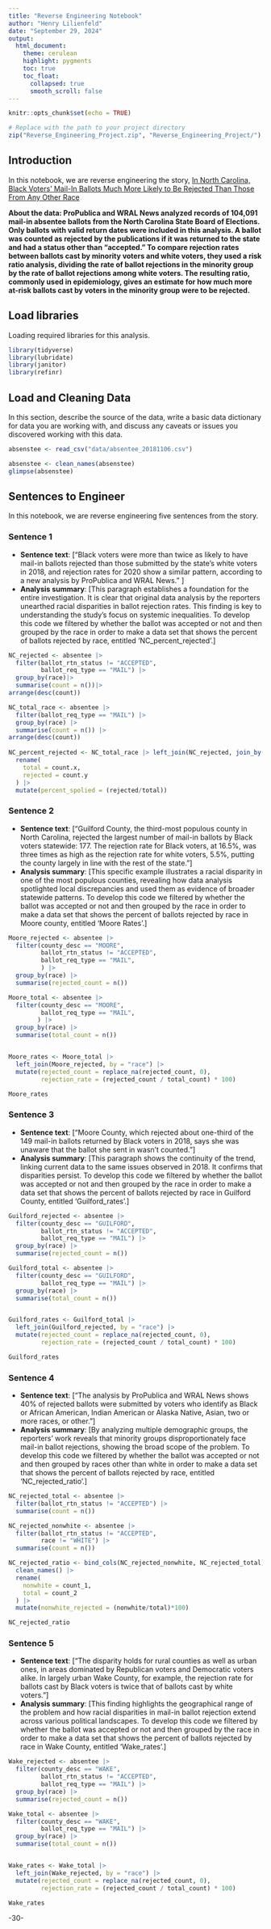 ```yaml
---
title: "Reverse Engineering Notebook"
author: "Henry Lilienfeld"
date: "September 29, 2024"
output:
  html_document:
    theme: cerulean
    highlight: pygments
    toc: true
    toc_float:
      collapsed: true
      smooth_scroll: false
---
```


```r
knitr::opts_chunk$set(echo = TRUE)

# Replace with the path to your project directory
zip("Reverse_Engineering_Project.zip", "Reverse_Engineering_Project/")

```

## Introduction 

In this notebook, we are reverse engineering the story, 
[In North Carolina, Black Voters’ Mail-In Ballots Much More Likely to Be Rejected Than Those From Any Other Race](https://www.propublica.org/article/in-north-carolina-black-voters-mail-in-ballots-much-more-likely-to-be-rejected-than-those-from-any-other-race)

**About the data: ProPublica and WRAL News analyzed records of 104,091 mail-in absentee ballots from the North Carolina State Board of Elections. Only ballots with valid return dates were included in this analysis. A ballot was counted as rejected by the publications if it was returned to the state and had a status other than “accepted.” To compare rejection rates between ballots cast by minority voters and white voters, they used a risk ratio analysis, dividing the rate of ballot rejections in the minority group by the rate of ballot rejections among white voters. The resulting ratio, commonly used in epidemiology, gives an estimate for how much more at-risk ballots cast by voters in the minority group were to be rejected.**

## Load libraries

Loading required libraries for this analysis.

```r
library(tidyverse)
library(lubridate)
library(janitor)
library(refinr)
```

## Load and Cleaning Data

In this section, describe the source of the data, write a basic data dictionary for data you are working with, and discuss any caveats or issues you discovered working with this data. 

```r
absenstee <- read_csv("data/absentee_20181106.csv")
```


```r
absenstee <- clean_names(absenstee)
glimpse(absenstee)
```

## Sentences to Engineer
In this notebook, we are reverse engineering five sentences from the story.

### Sentence 1

* **Sentence text**: [“Black voters were more than twice as likely to have mail-in ballots rejected than those submitted by the state’s white voters in 2018, and rejection rates for 2020 show a similar pattern, according to a new analysis by ProPublica and WRAL News.” ]
* **Analysis summary**: [This paragraph establishes a foundation for the entire investigation. It is clear that original data analysis by the reporters unearthed racial disparities in ballot rejection rates. This finding is key to understanding the study's focus on systemic inequalities. To develop this code we filtered by whether the ballot was accepted or not and then grouped by the race in order to make a data set that shows the percent of ballots rejected by race, entitled 'NC_percent_rejected'.]

```r

NC_rejected <- absentee |>
  filter(ballot_rtn_status != "ACCEPTED",
         ballot_req_type == "MAIL") |>
  group_by(race)|>
  summarise(count = n())|>
arrange(desc(count))

NC_total_race <- absentee |>
  filter(ballot_req_type == "MAIL") |>
  group_by(race) |>
  summarise(count = n()) |>
arrange(desc(count))
  
NC_percent_rejected <- NC_total_race |> left_join(NC_rejected, join_by(race)) |>
  rename(
    total = count.x,
    rejected = count.y
  ) |>
  mutate(percent_spolied = (rejected/total))

```

### Sentence 2

* **Sentence text**: [“Guilford County, the third-most populous county in North Carolina, rejected the largest number of mail-in ballots by Black voters statewide: 177. The rejection rate for Black voters, at 16.5%, was three times as high as the rejection rate for white voters, 5.5%, putting the county largely in line with the rest of the state.”]
* **Analysis summary**: [This specific example illustrates a racial disparity in one of the most populous counties, revealing how data analysis spotlighted local discrepancies and used them as evidence of broader statewide patterns. To develop this code we filtered by whether the ballot was accepted or not and then grouped by the race in order to make a data set that shows the percent of ballots rejected by race in Moore county, entitled 'Moore Rates'.]

```r

Moore_rejected <- absentee |>
  filter(county_desc == "MOORE",
         ballot_rtn_status != "ACCEPTED",
         ballot_req_type == "MAIL",
         ) |>
  group_by(race) |>
  summarise(rejected_count = n())

Moore_total <- absentee |>
  filter(county_desc == "MOORE",
         ballot_req_type == "MAIL",
        ) |>
  group_by(race) |>
  summarise(total_count = n())


Moore_rates <- Moore_total |>
  left_join(Moore_rejected, by = "race") |>
  mutate(rejected_count = replace_na(rejected_count, 0),
         rejection_rate = (rejected_count / total_count) * 100)

Moore_rates

```

### Sentence 3

* **Sentence text**: [“Moore County, which rejected about one-third of the 149 mail-in ballots returned by Black voters in 2018, says she was unaware that the ballot she sent in wasn’t counted.”]
* **Analysis summary**: [This paragraph shows the continuity of the trend, linking current data to the same issues observed in 2018. It confirms that disparities persist. To develop this code we filtered by whether the ballot was accepted or not and then grouped by the race in order to make a data set that shows the percent of ballots rejected by race in Guilford County, entitled 'Guilford_rates'.]

```r

Guilford_rejected <- absentee |>
  filter(county_desc == "GUILFORD",
         ballot_rtn_status != "ACCEPTED",
         ballot_req_type == "MAIL") |>
  group_by(race) |>
  summarise(rejected_count = n())

Guilford_total <- absentee |>
  filter(county_desc == "GUILFORD",
         ballot_req_type == "MAIL") |>
  group_by(race) |>
  summarise(total_count = n())


Guilford_rates <- Guilford_total |>
  left_join(Guilford_rejected, by = "race") |>
  mutate(rejected_count = replace_na(rejected_count, 0),
         rejection_rate = (rejected_count / total_count) * 100)

Guilford_rates

```

### Sentence 4

* **Sentence text**: [“The analysis by ProPublica and WRAL News shows 40% of rejected ballots were submitted by voters who identify as Black or African American, Indian American or Alaska Native, Asian, two or more races, or other.”]
* **Analysis summary**: [By analyzing multiple demographic groups, the reporters’ work reveals that minority groups disproportionately face mail-in ballot rejections, showing the broad scope of the problem. To develop this code we filtered by whether the ballot was accepted or not and then grouped by races other than white in order to make a data set that shows the percent of ballots rejected by race, entitled 'NC_rejected_ratio'.]

```r

NC_rejected_total <- absentee |>
  filter(ballot_rtn_status != "ACCEPTED") |>
  summarise(count = n())

NC_rejected_nonwhite <- absentee |>
  filter(ballot_rtn_status != "ACCEPTED",
         race != "WHITE") |>
  summarise(count = n())

NC_rejected_ratio <- bind_cols(NC_rejected_nonwhite, NC_rejected_total) |>
  clean_names() |>
  rename(
    nonwhite = count_1,
    total = count_2
  ) |>
  mutate(nonwhite_rejected = (nonwhite/total)*100)

NC_rejected_ratio

```

### Sentence 5

* **Sentence text**: [“The disparity holds for rural counties as well as urban ones, in areas dominated by Republican voters and Democratic voters alike. In largely urban Wake County, for example, the rejection rate for ballots cast by Black voters is twice that of ballots cast by white voters.”]
* **Analysis summary**: [This finding highlights the geographical range of the problem and how racial disparities in mail-in ballot rejection extend across various political landscapes. To develop this code we filtered by whether the ballot was accepted or not and then grouped by the race in order to make a data set that shows the percent of ballots rejected by race in Wake County, entitled 'Wake_rates'.]

```r
Wake_rejected <- absentee |>
  filter(county_desc == "WAKE",
         ballot_rtn_status != "ACCEPTED",
         ballot_req_type == "MAIL") |>
  group_by(race) |>
  summarise(rejected_count = n())

Wake_total <- absentee |>
  filter(county_desc == "WAKE",
         ballot_req_type == "MAIL") |>
  group_by(race) |>
  summarise(total_count = n())


Wake_rates <- Wake_total |>
  left_join(Wake_rejected, by = "race") |>
  mutate(rejected_count = replace_na(rejected_count, 0),
         rejection_rate = (rejected_count / total_count) * 100)

Wake_rates

```

-30-